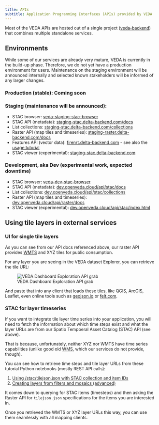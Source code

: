 ```yaml
---
title: APIs
subtitle: Application Programming Interfaces (APIs) provided by VEDA
---
```


Most of the VEDA APIs are hosted out of a single project ([veda-backend](https://github.com/NASA-IMPACT/veda-backend)) that combines multiple standalone services.


## Environments

While some of our services are already very mature, VEDA is currently in the build-up phase. Therefore, we do not yet have a production environment for users.
Maintenance on the staging environment will be announced internally and selected known stakeholders will be informed of any larger changes.

### Production (stable): Coming soon

### Staging (maintenance will be announced):

* STAC browser: [veda-staging-stac-browser](http://veda-staging-stac-browser.s3-website-us-west-2.amazonaws.com/)
* STAC API (metadata): [staging-stac.delta-backend.com/docs](https://staging-stac.delta-backend.com/docs)
* List collections: [staging-stac.delta-backend.com/collections](https://staging-stac.delta-backend.com/collections)
* Raster API (map tiles and timeseries): [staging-raster.delta-backend.com/docs](https://staging-raster.delta-backend.com/docs)
* Features API (vector data): [firenrt.delta-backend.com](https://firenrt.delta-backend.com) - see also the [usage tutorial](../notebooks/tutorials/mapping-fires.html)
* STAC viewer (experimental): [staging-stac.delta-backend.com](https://staging-stac.delta-backend.com/index.html)

### Development, aka Dev (experimental work, expected downtime)

* STAC browser: [veda-dev-stac-browser](https://dev.openveda.cloud/)
* STAC API (metadata): [dev.openveda.cloud/api/stac/docs](https://dev.openveda.cloud/api/stac/docs)
* List collections: [dev.openveda.cloud/api/stac/collections](https://dev.openveda.cloud/api/stac/collections)
* Raster API (map tiles and timeseries): [dev.openveda.cloud/api/raster/docs](https://dev.openveda.cloud/api/raster/docs)
* STAC viewer (experimental): [dev.openveda.cloud/api/stac/index.html](https://dev.openveda.cloud/api/stac/index.html)

## Using tile layers in external services

### UI for single tile layers

As you can see from our API docs referenced above, our raster API provides [WMTS](https://www.ogc.org/standard/wmts/) and XYZ tiles for public consumption.

For any layer you are seeing in the VEDA dataset Explorer, you can retrieve the tile URL:

![VEDA Dashboard Exploration API grab](api-integration-wmts-xyz-from-exploration.png)

And paste that into any client that loads these tiles, like QGIS, ArcGIS, Leaflet, even online tools such as [geojson.io](https://geojson.io) or [felt.com](https://felt.com).

### STAC for layer timeseries

If you want to integrate tile layer time series into your application, you will need to fetch the information about
which time steps exist and what the layer URLs are from our Spatio Tempoeral Asset Catalog (STAC) API (see above).

That is because, unfortunately, neither XYZ nor WMTS have time series capabilities (unlike good old [WMS](https://www.ogc.org/standard/wms/), which our services do not provide, though).

You can see how to retrieve time steps and tile layer URLs from these tutorial Python notebooks (mostly REST API calls):

1. [Using /stac/tilejson.json with STAC collection and item IDs](../notebooks/datasets/ocean-npp-timeseries-analysis.html#visualizing-the-raster-imagery)
2. [Creating layers from filters and mosaics (advanced)](../notebooks/quickstarts/hls-visualization.html)

It comes down to querying for STAC items (timesteps) and then asking the Raster API for `tilejson.json` specifications for the items you are interested in.

Once you retrieved the WMTS or XYZ layer URLs this way, you can use them seamlessly with all mapping clients.
